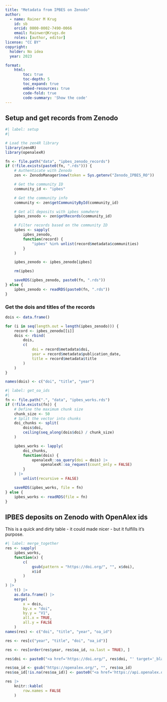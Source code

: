 ```yaml
---
title: "Metadata from IPBES on Zenodo"
author:
  - name: Rainer M Krug
    id: sb
    orcid: 0000-0002-7490-0066
    email: Rainwer@Krugs.de
    roles: [author, editor]
license: "CC BY"
copyright: 
  holder: No idea
  year: 2023

format:
    html:
        toc: true
        toc-depth: 5
        toc_expand: true
        embed-resources: true
        code-fold: true
        code-summary: 'Show the code'
---
```


## Setup and get records from Zenodo
```r
#| label: setup
#|

# Load the zen4R library
library(zen4R)
library(openalexR)

fn <- file.path("data", "ipbes_zenodo_records")
if (!file.exists(paste0(fn, ".rds"))) {
    # Authenticate with Zenodo
    zen <- ZenodoManager$new(token = Sys.getenv("Zenodo_IPBES_RO"))

    # Get the community ID
    community_id <- "ipbes"

    # Get the community info
    community <- zen$getCommunityById(community_id)

    # Get all deposits with ipbes somwhere
    ipbes_zenodo <- zen$getRecords(community_id)

    # Filter records based on the community ID
    ipbes <- sapply(
        ipbes_zenodo,
        function(record) {
            "ipbes" %in% unlist(record$metadata$communities)
        }
    )

    ipbes_zenodo <- ipbes_zenodo[ipbes]

    rm(ipbes)

    saveRDS(ipbes_zenodo, paste0(fn, ".rds"))
} else {
    ipbes_zenodo <- readRDS(paste0(fn, ".rds"))
}

```

### Get the dois and titles of the records

```r
dois <- data.frame()

for (i in seq(length.out = length(ipbes_zenodo))) {
    record <- ipbes_zenodo[[i]]
    dois <- rbind(
        dois,
        c(
            doi = record$metadata$doi,
            year = record$metadata$publication_date,
            title = record$metadata$title
        )
    )
}

names(dois) <- c("doi", "title", "year")
```

```r
#| label: get_oa_ids
#|
fn <- file.path(".", "data", "ipbes_works.rds")
if (!file.exists(fn)) {
    # Define the maximum chunk size
    chunk_size <- 50
    # Split the vector into chunks
    doi_chunks <- split(
        dois$doi,
        ceiling(seq_along(dois$doi) / chunk_size)
    )

    ipbes_works <- lapply(
        doi_chunks,
        function(dois) {
            openalexR::oa_query(doi = dois) |>
                openalexR::oa_request(count_only = FALSE)
        }
    ) |>
        unlist(recursive = FALSE)

    saveRDS(ipbes_works, file = fn)
} else {
    ipbes_works <- readRDS(file = fn)
}
```

## IPBES deposits on Zenodo with OpenAlex ids

This is a quick and dirty table - it could made nicer - but it fulfills it's purpose.

```r
#| label: merge_together
res <- sapply(
    ipbes_works,
    function(x) {
        c(
            gsub(pattern = "https://doi.org/", "", x$doi),
            x$id
        )
    }
) |>
    t() |>
    as.data.frame() |>
    merge(
        x = dois,
        by.x = "doi",
        by.y = "V1",
        all.x = TRUE,
        all.y = FALSE
    )
names(res) <- c("doi", "title", "year", "oa_id")

res <- res[c("year", "title", "doi", "oa_id")]

res <- res[order(res$year, res$oa_id, na.last = TRUE), ]

res$doi <- paste0("<a href='https://doi.org/", res$doi, "' target='_blank'>", res$doi, "</a>")

res$oa_id <- gsub("https://openalex.org/", "", res$oa_id)
res$oa_id[!is.na(res$oa_id)] <- paste0("<a href='https://api.openalex.org/works/", res$oa_id[!is.na(res$oa_id)], "' target='_blank'>", res$oa_id[!is.na(res$oa_id)], "</a>")

res |>
    knitr::kable(
        row.names = FALSE
    )
```
